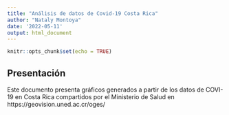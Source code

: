 ---
title: "Análisis de datos de Covid-19 Costa Rica"
author: "Nataly Montoya"
date: '2022-05-11'
output: html_document
---

```{r setup, include=FALSE}
knitr::opts_chunk$set(echo = TRUE)
```

## Presentación 
Este documento presenta gráficos generados a partir de los datos de COVI-19  en Costa Rica compartidos por el Ministerio de Salud en https://geovision.uned.ac.cr/oges/ 
